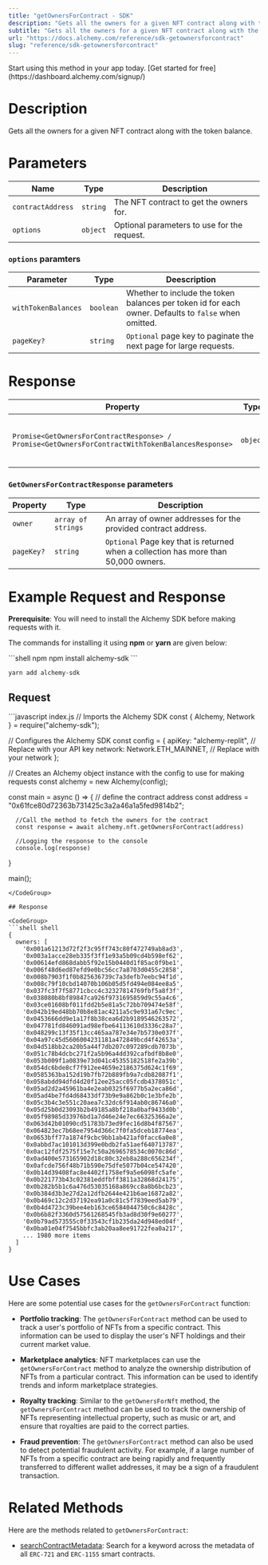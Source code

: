 ```yaml
---
title: "getOwnersForContract - SDK"
description: "Gets all the owners for a given NFT contract along with the token balance."
subtitle: "Gets all the owners for a given NFT contract along with the token balance."
url: "https://docs.alchemy.com/reference/sdk-getownersforcontract"
slug: "reference/sdk-getownersforcontract"
---
```


<Tip title="Don’t have an API key?" icon="star">
  Start using this method in your app today. [Get started for free](https://dashboard.alchemy.com/signup/)
</Tip>

# Description

Gets all the owners for a given NFT contract along with the token balance.

# Parameters

| Name              | Type     | Description                                 |
| ----------------- | -------- | ------------------------------------------- |
| `contractAddress` | `string` | The NFT contract to get the owners for.     |
| `options`         | `object` | Optional parameters to use for the request. |

### `options` paramters

| Parameter           | Type      | Deescription                                                                                         |
| ------------------- | --------- | ---------------------------------------------------------------------------------------------------- |
| `withTokenBalances` | `boolean` | Whether to include the token balances per token id for each owner. Defaults to `false` when omitted. |
| `pageKey?`          | `string`  | `Optional` page key to paginate the next page for large requests.                                    |

# Response

| Property                                                                                         | Type     | Description                                    |
| ------------------------------------------------------------------------------------------------ | -------- | ---------------------------------------------- |
| `Promise<GetOwnersForContractResponse> / Promise<GetOwnersForContractWithTokenBalancesResponse>` | `object` | An object containing the owners of a contract. |

### `GetOwnersForContractResponse` parameters

| Property   | Type               | Description                                                                         |
| ---------- | ------------------ | ----------------------------------------------------------------------------------- |
| `owner`    | `array of strings` | An array of owner addresses for the provided contract address.                      |
| `pageKey?` | `string`           | `Optional` Page key that is returned when a collection has more than 50,000 owners. |

# Example Request and Response

**Prerequisite**: You will need to install the Alchemy SDK before making requests with it.

The commands for installing it using **npm** or **yarn** are given below:

<CodeGroup>
  ```shell npm
  npm install alchemy-sdk
  ```

  ```shell yarn
  yarn add alchemy-sdk
  ```
</CodeGroup>

## Request

<CodeGroup>
  ```javascript index.js
  // Imports the Alchemy SDK
  const { Alchemy, Network } = require("alchemy-sdk");

  // Configures the Alchemy SDK
  const config = {
      apiKey: "alchemy-replit", // Replace with your API key
      network: Network.ETH_MAINNET, // Replace with your network
  };

  // Creates an Alchemy object instance with the config to use for making requests
  const alchemy = new Alchemy(config);

  const main = async () => {
      // define the contract address
      const address = "0x61fce80d72363b731425c3a2a46a1a5fed9814b2";

      //Call the method to fetch the owners for the contract
      const response = await alchemy.nft.getOwnersForContract(address)

      //Logging the response to the console
      console.log(response)
  }

  main();
  ```
</CodeGroup>

## Response

<CodeGroup>
  ```shell shell
  {
    owners: [
      '0x001a61213d72f2f3c95ff743c80f472749ab8ad3',
      '0x003a1acce28eb335f3ff1e93a5b09cd4b598ef62',
      '0x00614efd868dabb5f92e15b0440d1f85ac0f9be1',
      '0x006f48d6ed87efd9e0bc56cc7a8703d0455c2858',
      '0x008b7903f1f0b825636739c7a3defb7eebc94f1d',
      '0x008c79f10cbd14070b106b05d5fd494e084ee8a5',
      '0x037fc3f7f58771cbcc4c32327814769fbf5a8f3f',
      '0x038080b8bf89847ca926f9731695859d9c55a4c6',
      '0x03ce01608bf011fdd2b5e81a5c72bb709474e58f',
      '0x042b19ed48bb70b8e81ac4211a5c9e931a67c9ec',
      '0x0453666dd9e1a17f8b38cea6d2b9189546263572',
      '0x047781fd846091ad98efbe64113610d3336c28a7',
      '0x048299c13f35f13cc465aa787e34e7b5730e037f',
      '0x04a97c45d5606004231181a472849bcd4f42653a',
      '0x04d518bb2ca20b5a44f7db207c097289cdb7073b',
      '0x051c78b4dcbc271f2a5b96a4dd392cafbdf8b8e0',
      '0x053b009f1a0839e73d041c45355182518fe2a39b',
      '0x054dc6bde8cf7f912ee4659e2186375d624c1f69',
      '0x0585363ba152d19b7fb72b889fb9a7cdb82087f1',
      '0x058abdd94dfd4d20f12ee25acc05fcdb4378051c',
      '0x05ad2d2a45961ba4e2eab0325f6977b5a2eca86d',
      '0x05ad4be7fd4d68433df73b9e9a862b0c1e3bfe2b',
      '0x05c3b4c3e551c20aea7c32dc6f914ab0c86746a0',
      '0x05d25b0d23093b2b49185a8bf218a0baf9433d0b',
      '0x05f98985d33976bd1a7d46e24e7ec66325366a2e',
      '0x063d42b01090cd51783b73ed9fec16d8b4f87567',
      '0x064823ec7b68ee7954d366c7f0fa5dceb18774ea',
      '0x0653bff77a1874f9cbc9bb1ab421af0facc6a0e8',
      '0x0abbd7ac101013d399e0bdb2fa51aef640713787',
      '0x0ac12fdf2575f15e7c50a2696578534c0070c86d',
      '0x0ad400e573165902d18c80c32eb8a288c656234f',
      '0x0afcde756f48b71b590e75dfe5077b04ce547420',
      '0x0b14d39408fac8e4402f1758ef9a5e6098fc5afe',
      '0x0b221773b43c02381eddfbff3811a32868d24175',
      '0x0b282b5b1c6a476d53035168a869cc8a8b6bcb23',
      '0x0b384d3b3e27d2a12dfb2644e421b6ae16872a82',
      '0x0b469c12c2d37192ea91a0c81c5f7839eed5ab79',
      '0x0b4d4723c39bee4eb163ce6584044750c6c8428c',
      '0x0b6b82f3360d57561268545fb3ad8d30f9e60277',
      '0x0b79ad573555c0f33543cf1b235da24d948ed04f',
      '0x0ba01e04f7545bbfc3ab20aa8ee91722fea0a217',
      ... 1980 more items
    ]
  }
  ```
</CodeGroup>

# Use Cases

Here are some potential use cases for the `getOwnersForContract` function:

* **Portfolio tracking**: The `getOwnersForContract` method can be used to track a user's portfolio of NFTs from a specific contract. This information can be used to display the user's NFT holdings and their current market value.

* **Marketplace analytics**: NFT marketplaces can use the `getOwnersForContract` method to analyze the ownership distribution of NFTs from a particular contract. This information can be used to identify trends and inform marketplace strategies.

* **Royalty tracking**: Similar to the `getOwnersForNft` method, the `getOwnersForContract` method can be used to track the ownership of NFTs representing intellectual property, such as music or art, and ensure that royalties are paid to the correct parties.

* **Fraud prevention**: The `getOwnersForContract` method can also be used to detect potential fraudulent activity. For example, if a large number of NFTs from a specific contract are being rapidly and frequently transferred to different wallet addresses, it may be a sign of a fraudulent transaction.

# Related Methods

Here are the methods related to `getOwnersForContract`:

* [searchContractMetadata](/reference/searchcontractmetadata-sdk): Search for a keyword across the metadata of all `ERC-721` and `ERC-1155` smart contracts.
